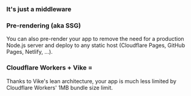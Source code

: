 
### It's just a middleware

<JustAMiddleware />

### Pre-rendering (aka SSG)

You can also pre-render your app to remove the need for a production Node.js server and deploy to any static host
(Cloudflare Pages, GitHub Pages, Netlify, ...).

<PrerenderPreview />

<h3>Cloudflare Workers + Vike = <Emoji name="red-heart" /></h3>

Thanks to Vike's lean architecture, your app is much less limited by Cloudflare Workers' 1MB bundle size limit.
